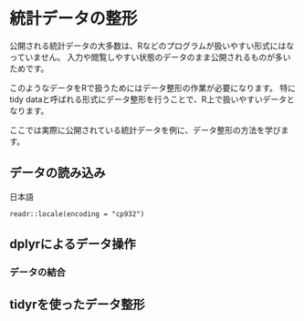 # 統計データの整形

公開される統計データの大多数は、Rなどのプログラムが扱いやすい形式にはなっていません。
入力や閲覧しやすい状態のデータのまま公開されるものが多いためです。

このようなデータをRで扱うためにはデータ整形の作業が必要になります。
特にtidy dataと呼ばれる形式にデータ整形を行うことで、R上で扱いやすいデータとなります。

ここでは実際に公開されている統計データを例に、データ整形の方法を学びます。

## データの読み込み

日本語

`readr::locale(encoding = "cp932")`

## dplyrによるデータ操作

### データの結合

## tidyrを使ったデータ整形
